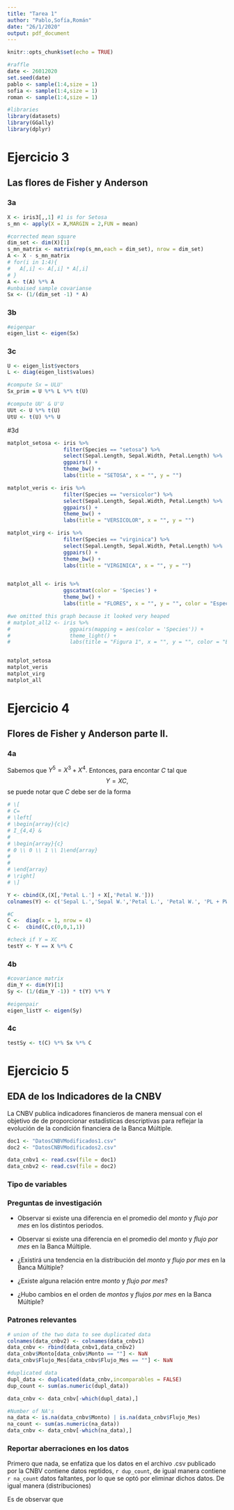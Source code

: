 ```yaml
---
title: "Tarea 1"
author: "Pablo,Sofía,Román"
date: "26/1/2020"
output: pdf_document
---
```


```r
knitr::opts_chunk$set(echo = TRUE)

#raffle 
date <- 26012020
set.seed(date)
pablo <- sample(1:4,size = 1)
sofia <- sample(1:4,size = 1)
roman <- sample(1:4,size = 1)

#libraries 
library(datasets)
library(GGally)
library(dplyr)
```

# Ejercicio 3
## Las flores de Fisher y Anderson

### 3a
```r
X <- iris3[,,1] #1 is for Setosa
s_mn <- apply(X = X,MARGIN = 2,FUN = mean)

#corrected mean square 
dim_set <- dim(X)[1]
s_mn_matrix <- matrix(rep(s_mn,each = dim_set), nrow = dim_set)
A <- X - s_mn_matrix
# for(i in 1:4){
#   A[,i] <- A[,i] * A[,i]
# }
A <- t(A) %*% A
#unbaised sample covarianse
Sx <- (1/(dim_set -1) * A)
```


### 3b
```r
#eigenpar 
eigen_list <- eigen(Sx)

```


### 3c
```r
U <- eigen_list$vectors
L <- diag(eigen_list$values)

#compute Sx = ULU'
Sx_prim = U %*% L %*% t(U)

#compute UU' & U'U 
UUt <- U %*% t(U)
UtU <- t(U) %*% U
```

#3d
```r
matplot_setosa <- iris %>% 
                  filter(Species == "setosa") %>%  
                  select(Sepal.Length, Sepal.Width, Petal.Length) %>%
                  ggpairs() +
                  theme_bw() +
                  labs(title = "SETOSA", x = "", y = "")

matplot_veris <- iris %>% 
                  filter(Species == "versicolor") %>%  
                  select(Sepal.Length, Sepal.Width, Petal.Length) %>%
                  ggpairs() + 
                  theme_bw() +
                  labs(title = "VERSICOLOR", x = "", y = "")

matplot_virg <- iris %>% 
                  filter(Species == "virginica") %>%  
                  select(Sepal.Length, Sepal.Width, Petal.Length) %>%
                  ggpairs() +
                  theme_bw() +
                  labs(title = "VIRGINICA", x = "", y = "")


matplot_all <- iris %>% 
                  ggscatmat(color = 'Species') + 
                  theme_bw() + 
                  labs(title = "FLORES", x = "", y = "", color = "Especie de\n flor")

#we omitted this graph because it looked very heaped
# matplot_all2 <- iris %>% 
#                   ggpairs(mapping = aes(color = 'Species')) + 
#                   theme_light() + 
#                   labs(title = "Figura 1", x = "", y = "", color = "Especie de\n flor")


matplot_setosa
matplot_veris
matplot_virg
matplot_all

```

# Ejercicio 4
## Flores de Fisher y Anderson parte II.

### 4a

Sabemos que $Y^{5} = X^{3} + X^{4}.$ Entonces, para encontar $C$ tal que 
$$ Y = XC,$$
se puede notar que $C$ debe ser de la forma
```r
# \[
# C=
# \left[
# \begin{array}{c|c}
# I_{4,4} & 
# 
# \begin{array}{c}
# 0 \\ 0 \\ 1 \\ 1\end{array}
# 
# 
# \end{array}
# \right]
# \]
```


```r
Y <- cbind(X,(X[,'Petal L.'] + X[,'Petal W.']))
colnames(Y) <- c('Sepal L.','Sepal W.','Petal L.', 'Petal W.', 'PL + PW')

#C
C <-  diag(x = 1, nrow = 4)
C <-  cbind(C,c(0,0,1,1))

#check if Y = XC
testY <- Y == X %*% C

```

### 4b
```r
#covariance matrix
dim_Y <- dim(Y)[1]
Sy <- (1/(dim_Y -1)) * t(Y) %*% Y

#eigenpair
eigen_listY <- eigen(Sy)
```

### 4c
```r
testSy <- t(C) %*% Sx %*% C 
```


# Ejercicio 5
## EDA de los Indicadores de la CNBV

La CNBV publica indicadores financieros de manera mensual con el objetivo de de proporcionar estadísticas descriptivas para reflejar la evolución de la condición financiera de la Banca Múltiple.
```r
doc1 <- "DatosCNBVModificados1.csv"
doc2 <- "DatosCNBVModificados2.csv"

data_cnbv1 <- read.csv(file = doc1)
data_cnbv2 <- read.csv(file = doc2)
```


### Tipo de variables

### Preguntas de investigación
- Observar si existe una diferencia en el promedio del _monto_ y _flujo por mes_ en los distintos periodos.

- Observar si existe una diferencia en el promedio del _monto_ y _flujo por mes_ en la Banca Múltiple.

- ¿Existirá una tendencia en la distribución del _monto_ y _flujo por mes_ en la Banca Múltiple?

- ¿Existe alguna relación entre  _monto_ y _flujo por mes_?

- ¿Hubo cambios en el orden de  _montos_ y _flujos por mes_ en la Banca Múltiple?

### Patrones relevantes
```r
# union of the two data to see duplicated data
colnames(data_cnbv2) <- colnames(data_cnbv1)
data_cnbv <- rbind(data_cnbv1,data_cnbv2)
data_cnbv$Monto[data_cnbv$Monto == ""] <- NaN
data_cnbv$Flujo_Mes[data_cnbv$Flujo_Mes == ""] <- NaN

#duplicated data
dupl_data <- duplicated(data_cnbv,incomparables = FALSE)
dup_count <- sum(as.numeric(dupl_data)) 

data_cnbv <- data_cnbv[-which(dupl_data),]

#Number of NA's 
na_data <- is.na(data_cnbv$Monto) | is.na(data_cnbv$Flujo_Mes)
na_count <- sum(as.numeric(na_data)) 
data_cnbv <- data_cnbv[-which(na_data),]
```



### Reportar aberraciones en los datos

Primero que nada, se enfatiza que los datos en el archivo .csv publicado por la CNBV contiene datos reptidos, `r dup_count`, de igual manera contiene `r na_count`  datos faltantes, por lo que se optó por eliminar dichos datos. De igual manera (distribuciones)


Es de observar que 




